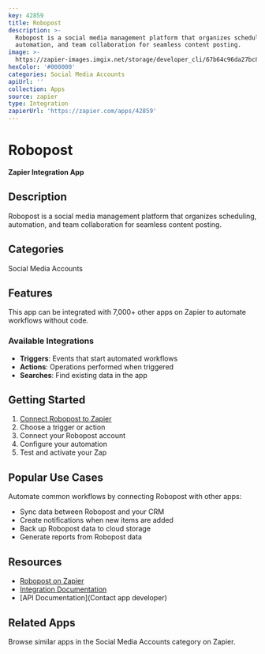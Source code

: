 ```yaml
---
key: 42859
title: Robopost
description: >-
  Robopost is a social media management platform that organizes scheduling,
  automation, and team collaboration for seamless content posting.
image: >-
  https://zapier-images.imgix.net/storage/developer_cli/67b64c96da27bc89efd83b52ff5e0ba4.png?auto=format%2Ccompress&ixlib=python-3.0.0&q=50
hexColor: '#000000'
categories: Social Media Accounts
apiUrl: ''
collection: Apps
source: zapier
type: Integration
zapierUrl: 'https://zapier.com/apps/42859'
---
```

# Robopost

**Zapier Integration App**

## Description

Robopost is a social media management platform that organizes scheduling, automation, and team collaboration for seamless content posting.

## Categories

Social Media Accounts

## Features

This app can be integrated with 7,000+ other apps on Zapier to automate workflows without code.

### Available Integrations

- **Triggers**: Events that start automated workflows
- **Actions**: Operations performed when triggered
- **Searches**: Find existing data in the app

## Getting Started

1. [Connect Robopost to Zapier](https://zapier.com/apps/42859)
2. Choose a trigger or action
3. Connect your Robopost account
4. Configure your automation
5. Test and activate your Zap

## Popular Use Cases

Automate common workflows by connecting Robopost with other apps:

- Sync data between Robopost and your CRM
- Create notifications when new items are added
- Back up Robopost data to cloud storage
- Generate reports from Robopost data

## Resources

- [Robopost on Zapier](https://zapier.com/apps/42859)
- [Integration Documentation](https://zapier.com/apps/42859/integrations)
- [API Documentation](Contact app developer)

## Related Apps

Browse similar apps in the Social Media Accounts category on Zapier.
